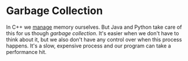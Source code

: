 <Tag tag="Programming"/>

# Garbage Collection

<TimeStamp updated="February 27, 2022, 9:20  PM ET"/>

In C++ we [manage](/managing-memory-in-cpp) 
memory ourselves. But Java and
Python take care of this for us though _garbage
collection_. It's easier when we don't have to 
think about it, but we also don't have any control
over when this process happens. It's a slow, 
expensive process and our program can take a 
performance hit.